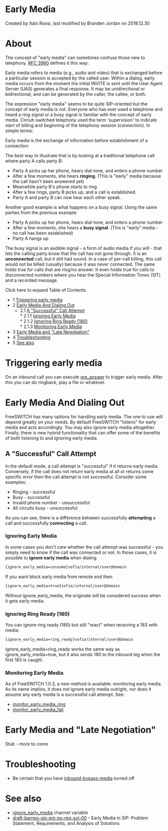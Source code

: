 
# Early Media 

 Created by  Italo Rossi, last modified by  Branden Jordan on 2018.12.30

# About

The concept of "early media" can sometimes confuse those new to telephony. [RFC 3960](https://tools.ietf.org/html/rfc3960) defines it this way:

   Early media refers to media (e.g., audio and video) that is exchanged
   before a particular session is accepted by the called user.  Within a
   dialog, early media occurs from the moment the initial INVITE is sent
   until the User Agent Server (UAS) generates a final response.  It may
   be unidirectional or bidirectional, and can be generated by the
   caller, the callee, or both.

The expression "early media" seems to be quite SIP-oriented but the concept of early media is not. Everyone who has ever used a telephone and heard a ring signal or a busy signal is familiar with the concept of early media. Circuit-switched telephony used the term 'supervision' to indicate start of billing and beginning of the telephony session (connection). In simple terms:

Early media is the exchange of information before establishment of a connection

The best way to illustrate that is by looking at a traditional telephone call where party A calls party B:

* Party A picks up her phone, hears dial-tone, and enters a phone number
* After a few moments, she hears **ringing**. (This is "early" media because the call hasn't been answered yet)
* Meanwhile party B's phone starts to ring
* After a few rings, party B picks up, and a call is established.
* Party A and party B can now hear each other speak.

Another good example is what happens on a busy signal. Using the same parties from the previous example:

* Party A picks up her phone, hears dial-tone, and enters a phone number
* After a few moments, she hears a **busy signal**. (This is "early" media - no call has been established)
* Party A hangs up

The busy signal is an audible signal - a form of audio media if you will - that lets the calling party know that the call has not gone through. It is an **unconnected** call, but it still had sound. In a case of per-call billing, this call would not be billed (usually) because it was never connected. The same holds true for calls that are ring/no answer. It even holds true for calls to disconnected numbers where you hear the Special Information Tones (SIT) and a recorded message.

Click here to expand Table of Contents

* 1 [Triggering early media](#triggering-early-media)
* 2 [Early Media And Dialing Out](#early-media-and-dialing-out)  
   * 2.1 [A "Successful" Call Attempt](#a-successful-call-attempt)  
         * 2.1.1 [Ignoring Early Media](#ignoring-early-media)  
         * 2.1.2 [Ignoring Ring Ready (180)](#ignoring-ring-ready-180)  
         * 2.1.3 [Monitoring Early Media](#monitoring-early-media)
* 3 [Early Media and "Late Negotiation"](#early-media-and-late-negotiation)
* 4 [Troubleshooting](#troubleshooting)
* 5 [See also](#see-also)

# Triggering early media

On an inbound call you can execute [pre\_answer](../../Modules/mod-dptools/6586998.mdx#about) to trigger early media. After this you can do ringback, play a file or whatever.

# Early Media And Dialing Out

FreeSWITCH has many options for handling early media. The one to use will depend greatly on your needs. By default FreeSWITCH "listens" for early media and acts accordingly. You may also ignore early media altogether. Finally, there is new hybrid functionality that can offer some of the benefits of both listening to and ignoring early media.

## A "Successful" Call Attempt

In the default mode, a call attempt is "successful" if it returns early media. Conversely, if the call does not return early media at all or returns some specific error then the call attempt is not successful. Consider some examples:

* Ringing - successful
* Busy - successful
* Invalid phone number - unsuccessful
* All circuits busy - unsuccessful

As you can see, there is a difference between successfully **attempting** a call and successfully **connecting** a call.

### Ignoring Early Media

In some cases you don't care whether the call attempt was successful - you simply need to know if the call was connected or not. In those cases, it is possible to **ignore early media** when dialing.

```xml
{ignore_early_media=consume}sofia/internal/user@domain
```

If you want block early media from remote end then

```xml
{ignore_early_media=true}sofia/internal/user@domain
```

Without ignore\_early\_media, the originate will be considered success when it gets early media.

### Ignoring Ring Ready (180)

You can ignore ring ready (180) but still "react" when receiving a 183 with media:

```xml
{ignore_early_media=ring_ready}sofia/internal/user@domain
```

ignore\_early\_media=ring\_ready works the same way as ignore\_early\_media=true, but it also sends 180 to the inbound leg when the first 183 is caught.

### Monitoring Early Media

As of FreeSWITCH 1.0.3, a new method is available: monitoring early media. As its name implies, it does not ignore early media outright, nor does it assume any early media is a successful call attempt. See:

* [monitor\_early\_media\_ring](../../../Channel-Variables-Catalog/monitor_early_media_ring_16352620.mdx#monitor_early_media_ring)
* [monitor\_early\_media\_fail](../../../Channel-Variables-Catalog/monitor_early_media_fail_16352616.mdx#monitor_early_media_fail)

# Early Media and "Late Negotiation"

Stub - more to come

# Troubleshooting

* Be certain that you have [inbound-bypass-media](../../../Channel-Variables-Catalog/bypass_media_16353339.mdx#bypass_media) turned off

# See also

* [ignore\_early\_media](../../../Channel-Variables-Catalog/ignore_early_media_16353367.mdx#ignore_early_media) channel variable
* [draft-barnes-sip-em-ps-req-sol-00](http://www3.tools.ietf.org/html/draft-barnes-sip-em-ps-req-sol-00) \- Early Media in SIP: Problem Statement, Requirements, and Analysis of Solutions


